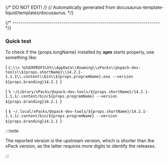 {/* DO NOT EDIT! */}
{/* Automatically generated from docusaurus-template-liquid/templates/docusaurus. */}



{/* ------------------------------------------------------------------------ */}

### Quick test

To check if the {props.longName} installed by **xpm** starts properly, use something like:

<Tabs groupId="operating-systems">

<TabItem value="windows" label="Windows" default>

<CodeBlock language="console"> {
`C:\\> %USERPROFILE%\\AppData\\Roaming\\xPacks\\@xpack-dev-tools\\${props.shortName}\\14.2.1-1.1.1\\.content\\bin\\${props.programName}.exe --version
${props.branding}14.2.1
`} </CodeBlock>

</TabItem>

<TabItem value="macos" label="macOS">

<CodeBlock language="console"> {
`% ~/Library/xPacks/@xpack-dev-tools/${props.shortName}/14.2.1-1.1.1/.content/bin/${props.programName} --version
${props.branding}14.2.1
`} </CodeBlock>

</TabItem>

<TabItem value="linux" label="GNU/Linux">

<CodeBlock language="console"> {
`$ ~/.local/xPacks/@xpack-dev-tools/${props.shortName}/14.2.1-1.1.1/.content/bin/${props.programName} --version
${props.branding}14.2.1
`} </CodeBlock>

</TabItem>

</Tabs>

:::note

The reported version is the upstream version, which is shorter than the xPack
version, as the latter requires more digits to identify the releases.

:::
